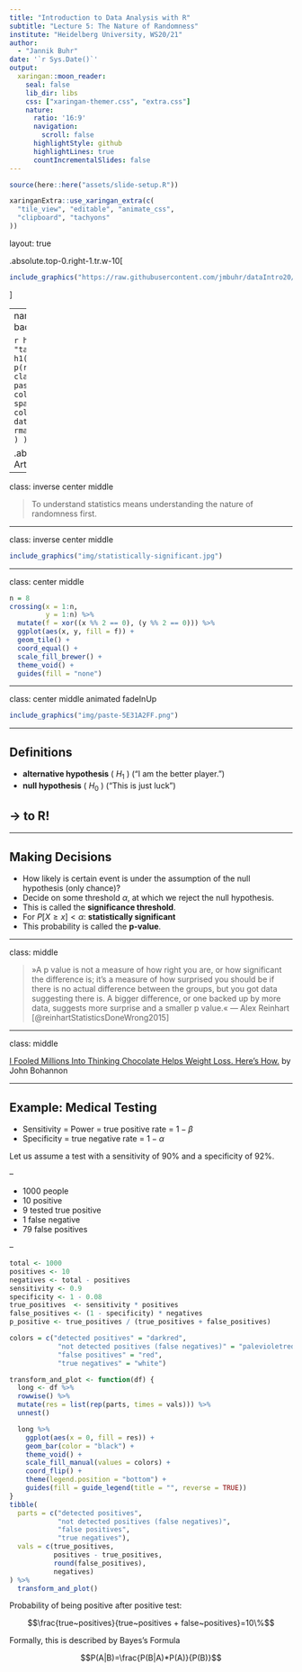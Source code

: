 ```yaml
---
title: "Introduction to Data Analysis with R"
subtitle: "Lecture 5: The Nature of Randomness"
institute: "Heidelberg University, WS20/21"
author: 
  - "Jannik Buhr"
date: '`r Sys.Date()`'
output:
  xaringan::moon_reader:
    seal: false
    lib_dir: libs
    css: ["xaringan-themer.css", "extra.css"]
    nature:
      ratio: '16:9'
      navigation:
        scroll: false
      highlightStyle: github
      highlightLines: true
      countIncrementalSlides: false
---
```


```r
source(here::here("assets/slide-setup.R"))

xaringanExtra::use_xaringan_extra(c(
  "tile_view", "editable", "animate_css",
  "clipboard", "tachyons"
))
```

layout: true

.absolute.top-0.right-1.tr.w-10[
```r
include_graphics("https://raw.githubusercontent.com/jmbuhr/dataIntro20/master/images/hex.png")
```
]


---
name: title
class: left bottom hide-count
background-color: #FBFCFF;

```r
htmltools::withTags(
  div(
    class = "talk-meta",
    div(
      class = "talk-title",
      h1(rmarkdown::metadata$title),
      p(rmarkdown::metadata$subtitle)
    ),
    div(
      class = "talk-author",
      paste(rmarkdown::metadata$author, collapse = " <br> "),
      br(),
      span(paste(rmarkdown::metadata$institute, collapse = ", "))
    ),
    div(
      class = "talk-date",
      knitr::knit(text = rmarkdown::metadata$date, quiet = TRUE)
    )
  )
)
```

.absolute.bottom-0.right-1.mid-gray[
With Artwork by @allison_horst
]

---

class: inverse center middle

> To understand statistics means understanding the nature of randomness first.

---

class: inverse center middle

```r
include_graphics("img/statistically-significant.jpg")
```

---

class: center middle

```r
n = 8
crossing(x = 1:n,
         y = 1:n) %>%
  mutate(f = xor((x %% 2 == 0), (y %% 2 == 0))) %>% 
  ggplot(aes(x, y, fill = f)) +
  geom_tile() +
  coord_equal() +
  scale_fill_brewer() +
  theme_void() +
  guides(fill = "none")
```

---

class: center middle animated fadeInUp

```r
include_graphics("img/paste-5E31A2FF.png")
```

---

## Definitions

- **alternative hypothesis** ( $H_1$ ) ("I am the better player.")
- **null hypothesis** ( $H_0$ ) ("This is just luck")


## $\rightarrow$ to R!

---

## Making Decisions

- How likely is certain event is under the assumption of the null hypothesis (only chance)?
- Decide on some threshold $\alpha$, at which we reject the null hypothesis.
- This is called the **significance threshold**.
- For $P[X \ge x]< \alpha$: **statistically significant**
- This probability is called the **p-value**.

---

class: middle

> »A p value is not a measure of how right you are,
  or how significant the difference is;
  it’s a measure of how surprised you should be if there is no actual difference
  between the groups, but you got data suggesting there is.
  A bigger difference, or one backed up by more data,
  suggests more surprise and a smaller p value.«
> — Alex Reinhart [@reinhartStatisticsDoneWrong2015]

---

class: middle

[I Fooled Millions Into Thinking Chocolate Helps Weight Loss. Here's How.](https://io9.gizmodo.com/i-fooled-millions-into-thinking-chocolate-helps-weight-1707251800)
by John Bohannon

---

## Example: Medical Testing

- Sensitivity = Power = true positive rate = $1-\beta$
- Specificity = true negative rate = $1-\alpha$

Let us assume a test with a
sensitivity of 90% and a specificity
of 92%.

--

- 1000 people
- 10 positive
- 9 tested true positive
- 1 false negative
- 79 false positives



--

```r
total <- 1000
positives <- 10
negatives <- total - positives
sensitivity <- 0.9
specificity <- 1 - 0.08
true_positives  <- sensitivity * positives
false_positives <- (1 - specificity) * negatives
p_positive <- true_positives / (true_positives + false_positives)

colors = c("detected positives" = "darkred",
            "not detected positives (false negatives)" = "palevioletred1",
            "false positives" = "red",
            "true negatives" = "white")

transform_and_plot <- function(df) {
  long <- df %>% 
  rowwise() %>%
  mutate(res = list(rep(parts, times = vals))) %>% 
  unnest()

  long %>% 
    ggplot(aes(x = 0, fill = res)) +
    geom_bar(color = "black") +
    theme_void() + 
    scale_fill_manual(values = colors) +
    coord_flip() +
    theme(legend.position = "bottom") +
    guides(fill = guide_legend(title = "", reverse = TRUE))
}
tibble(
  parts = c("detected positives",
            "not detected positives (false negatives)",
            "false positives",
            "true negatives"),
  vals = c(true_positives,
           positives - true_positives,
           round(false_positives),
           negatives)
) %>% 
  transform_and_plot()
```

Probability of being positive after positive test:

$$\frac{true~positives}{true~positives + false~positives}=10\%$$

Formally, this is described by Bayes's Formula

$$P(A|B)=\frac{P(B|A)*P(A)}{P(B)}$$


